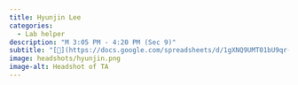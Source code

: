 ```yaml
---
title: Hyunjin Lee
categories: 
  - Lab helper
description: "M 3:05 PM - 4:20 PM (Sec 9)"
subtitle: "[🔗](https://docs.google.com/spreadsheets/d/1gXNQ9UMT01bU9qr-YDsA2GIpslldHmfwPg1gcOj2GTA/edit?usp=sharing)"
image: headshots/hyunjin.png
image-alt: Headshot of TA
---
```

